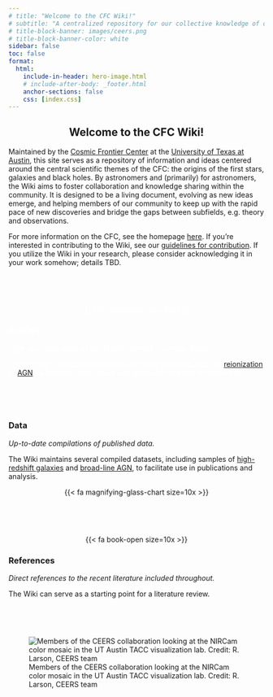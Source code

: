```yaml
---
# title: "Welcome to the CFC Wiki!"
# subtitle: "A centralized repository for our collective knowledge of cosmic dawn"
# title-block-banner: images/ceers.png
# title-block-banner-color: white
sidebar: false
toc: false
format: 
  html:
    include-in-header: hero-image.html
    # include-after-body: _footer.html 
    anchor-sections: false
    css: [index.css] 
---
```

  
::: {style="text-align: center"}

## Welcome to the CFC Wiki! 
  
:::
 
Maintained by the [Cosmic Frontier Center](https://astronomy.utexas.edu/cosmic-frontier-center/about-cosmic-frontier-center) at the [University of Texas at Austin](https://astronomy.utexas.edu/), this site serves as a repository of information and ideas centered around the central scientific themes of the CFC: the origins of the first stars, galaxies and black holes. 
By astronomers and (primarily) for astronomers, the Wiki aims to foster collaboration and knowledge sharing within the community. 
It is designed to be a living document, evolving as new ideas emerge, and helping members of our community to keep up with the rapid pace of new discoveries and bridge the gaps between subfields, e.g. theory and observations. 


<!-- --- -->


For more information on the CFC, see the homepage [here](https://astronomy.utexas.edu/cosmic-frontier-center/about-cosmic-frontier-center). If you're interested in contributing to the Wiki, see our [guidelines for contribution](contributing.qmd). If you utilize the Wiki in your research, please consider acknowledging it in your work somehow; details TBD.

<br>

<!-- High level overviews -->
:::{.column-screen .callout-card-1}
<br>

:::{.column-body style="color:white"}
::: {.grid}

::: {.g-col-4}

:::{style="text-align:center"}
{{< fa newspaper size=10x >}}
:::

:::

::: {.g-col-8}

### Articles

_High-level overviews of key topics relevant to cosmic dawn._

Topics range from broad overviews on entire subfields, such as [reionization]() or [AGN](), to technical deep-dives into particular methods or properties. 

:::

:::
:::
<br>

:::

<!-- Something else -->
:::{.column-screen .callout-card-2}
<br>

:::{.column-body}
::: {.grid}

::: {.g-col-8}
### Data

_Up-to-date compilations of published data._

The Wiki maintains several compiled datasets, including samples of [high-redshift galaxies](pages/data/highz.qmd) and [broad-line AGN](pages/data/blagn.qmd), to facilitate use in publications and analysis.

:::

::: {.g-col-4}

:::{style="text-align:center"}
{{< fa magnifying-glass-chart size=10x >}}
:::

:::

:::
:::
<br>

:::

<!-- Data compilations highlight -->
:::{.column-screen .callout-card-3}
<br>

:::{.column-body}
::: {.grid}

::: {.g-col-4}

:::{style="text-align:center"}
{{< fa book-open size=10x >}}
:::

:::

::: {.g-col-8}
### References

_Direct references to the recent literature included throughout._

The Wiki can serve as a starting point for a literature review. 

:::
:::
:::
<br>

:::
<!-- 
::: {.g-col-8}
### Code Tutorials

Blah blah we maintain several compiled datasets whoo haha. 

:::


::: {.g-col-4}
![](images/data.svg)
:::

::: -->
<br>


:::{.column-body}
![Members of the CEERS collaboration looking at the NIRCam color mosaic in the UT Austin TACC visualization lab. Credit: R. Larson, CEERS team](images/ceers_tacc.jpeg)
:::
